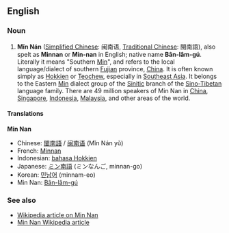 ==English==
===Noun===

# '''Mǐn Nán''' ([[Simplified Chinese]]: 闽南语, [[Traditional Chinese]]: 閩南語), also spelt as '''Minnan''' or '''Min-nan''' in English; native name '''Bân-lâm-gú'''. Literally it means "Southern [[Min]]", and refers to the local language/dialect of southern [[Fujian]] province, [[China]]. It is often known simply as [[Hokkien]] or [[Teochew]], especially in [[Southeast Asia]]. It belongs to the Eastern [[Min]] dialect group of the [[Sinitic]] branch of the [[Sino-Tibetan]] language family. There are 49 million speakers of Min Nan in [[China]], [[Singapore]], [[Indonesia]], [[Malaysia]], and other areas of the world.

====Translations====
'''Min Nan'''

*Chinese: [[閩南語]] / [[闽南语]] (Mǐn Nán yǔ)
*French: [[Minnan]]
*Indonesian: [[bahasa Hokkien]]
*Japanese: [[ミン南語]] (ミンなんご, minnan-go)
*Korean: [[민남어]] (minnam-eo)
*Min Nan: [[Bân-lâm-gú]]

===See also===
*[[w:Min Nan|Wikipedia article on Min Nan]]
*[http://zh-min-nan.wikipedia.org/wiki/Bân-lâm-gú Min Nan Wikipedia article]